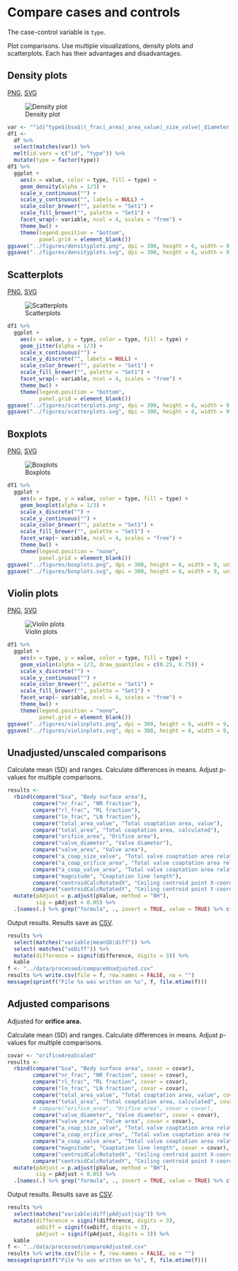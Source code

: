 # Compare cases and controls

The case-control variable is `type`.

Plot comparisons.
Use multiple visualizations, density plots and scatterplots.
Each has their advantages and disadvantages.

## Density plots

[PNG](../figures/densityplots.png), [SVG](../figures/densityplots.svg)

![Density plot](../figures/densityplots.png)

```r
var <- "^id|^type$|bsa$|(_frac|_area|_area_value|_size_valve|_diameter)$|^magnitude$|centroidCalcRotated[XY]"
df1 <-
  df %>%
  select(matches(var)) %>%
  melt(id.vars = c("id", "type")) %>% 
  mutate(type = factor(type))
df1 %>% 
  ggplot +
    aes(x = value, color = type, fill = type) +
    geom_density(alpha = 1/3) +
    scale_x_continuous("") +
    scale_y_continuous("", labels = NULL) +
    scale_color_brewer("", palette = "Set1") +
    scale_fill_brewer("", palette = "Set1") +
    facet_wrap(~ variable, ncol = 4, scales = "free") +
    theme_bw() +
    theme(legend.position = "bottom",
          panel.grid = element_blank())
ggsave("../figures/densityplots.png", dpi = 300, height = 6, width = 9, units = "in")
ggsave("../figures/densityplots.svg", dpi = 300, height = 6, width = 9, units = "in")
```

## Scatterplots

[PNG](../figures/scatterplots.png), [SVG](../figures/scatterplots.svg)

![Scatterplots](../figures/scatterplots.png)

```r
df1 %>% 
  ggplot +
    aes(x = value, y = type, color = type, fill = type) +
    geom_jitter(alpha = 1/3) +
    scale_x_continuous("") +
    scale_y_discrete("", labels = NULL) +
    scale_color_brewer("", palette = "Set1") +
    scale_fill_brewer("", palette = "Set1") +
    facet_wrap(~ variable, ncol = 4, scales = "free") +
    theme_bw() +
    theme(legend.position = "bottom",
          panel.grid = element_blank())
ggsave("../figures/scatterplots.png", dpi = 300, height = 6, width = 9, units = "in")
ggsave("../figures/scatterplots.svg", dpi = 300, height = 6, width = 9, units = "in")
```

## Boxplots

[PNG](../figures/boxplots.png), [SVG](../figures/boxplots.svg)

![Boxplots](../figures/boxplots.png)

```r
df1 %>% 
  ggplot +
    aes(x = type, y = value, color = type, fill = type) +
    geom_boxplot(alpha = 1/3) +
    scale_x_discrete("") +
    scale_y_continuous("") +
    scale_color_brewer("", palette = "Set1") +
    scale_fill_brewer("", palette = "Set1") +
    facet_wrap(~ variable, ncol = 4, scales = "free") +
    theme_bw() +
    theme(legend.position = "none",
          panel.grid = element_blank())
ggsave("../figures/boxplots.png", dpi = 300, height = 6, width = 9, units = "in")
ggsave("../figures/boxplots.svg", dpi = 300, height = 6, width = 9, units = "in")
```

## Violin plots

[PNG](../figures/violinplots.png), [SVG](../figures/violinplots.svg)

![Violin plots](../figures/violinplots.png)

```r
df1 %>% 
  ggplot +
    aes(x = type, y = value, color = type, fill = type) +
    geom_violin(alpha = 1/3, draw_quantiles = c(0.25, 0.75)) +
    scale_x_discrete("") +
    scale_y_continuous("") +
    scale_color_brewer("", palette = "Set1") +
    scale_fill_brewer("", palette = "Set1") +
    facet_wrap(~ variable, ncol = 4, scales = "free") +
    theme_bw() +
    theme(legend.position = "none",
          panel.grid = element_blank())
ggsave("../figures/violinplots.png", dpi = 300, height = 6, width = 9, units = "in")
ggsave("../figures/violinplots.svg", dpi = 300, height = 6, width = 9, units = "in")
```


## Unadjusted/unscaled comparisons

Calculate mean (SD) and ranges.
Calculate differences in means.
Adjust p-values for multiple comparisons.

```r
results <- 
  rbind(compare("bsa", "Body surface area"),
        compare("nr_frac", "NR fraction"),
        compare("rl_frac", "RL fraction"),
        compare("ln_frac", "LN fraction"),
        compare("total_area_value", "Total coaptation area, value"),
        compare("total_area", "Total coaptation area, calculated"),
        compare("orifice_area", "Orifice area"),
        compare("valve_diameter", "Valve diameter"),
        compare("valve_area", "Valve area"),
        compare("a_coap_size_valve", "Total valve coaptation area relative to valve diameter"),
        compare("a_coap_orifice_area", "Total valve coaptation area relative to orifice area"),
        compare("a_coap_valve_area", "Total valve coaptation area relative to valve area"),
        compare("magnitude", "Coaptation line length"),
        compare("centroidCalcRotatedX", "Ceiling centroid point X-coordinate"),
        compare("centroidCalcRotatedY", "Ceiling centroid point Y-coordinate")) %>%
  mutate(pAdjust = p.adjust(pValue, method = "BH"),
         sig = pAdjust < 0.05) %>% 
  .[names(.) %>% grep("formula", ., invert = TRUE, value = TRUE) %>% c("formula")]
```

Output results.
Results save as [CSV](../data/processed/compareUnadjusted.csv).

```r
results %>% 
  select(matches("variable|meanSD|diff")) %>% 
  select(-matches("seDiff")) %>% 
  mutate(difference = signif(difference, digits = 3)) %>% 
  kable
f <- "../data/processed/compareUnadjusted.csv"
results %>% write.csv(file = f, row.names = FALSE, na = "")
message(sprintf("File %s was written on %s", f, file.mtime(f)))
```

## Adjusted comparisons

Adjusted for **orifice area.**

Calculate mean (SD) and ranges.
Calculate differences in means.
Adjust p-values for multiple comparisons.

```r
covar <- "orificeAreaScaled"
results <- 
  rbind(compare("bsa", "Body surface area", covar = covar),
        compare("nr_frac", "NR fraction", covar = covar),
        compare("rl_frac", "RL fraction", covar = covar),
        compare("ln_frac", "LN fraction", covar = covar),
        compare("total_area_value", "Total coaptation area, value", covar = covar),
        compare("total_area", "Total coaptation area, calculated", covar = covar),
        # compare("orifice_area", "Orifice area", covar = covar),
        compare("valve_diameter", "Valve diameter", covar = covar),
        compare("valve_area", "Valve area", covar = covar),
        compare("a_coap_size_valve", "Total valve coaptation area relative to valve diameter", covar = covar),
        compare("a_coap_orifice_area", "Total valve coaptation area relative to orifice area", covar = covar),
        compare("a_coap_valve_area", "Total valve coaptation area relative to valve area", covar = covar),
        compare("magnitude", "Coaptation line length", covar = covar),
        compare("centroidCalcRotatedX", "Ceiling centroid point X-coordinate", covar = covar),
        compare("centroidCalcRotatedY", "Ceiling centroid point Y-coordinate", covar = covar)) %>%
  mutate(pAdjust = p.adjust(pValue, method = "BH"),
         sig = pAdjust < 0.05) %>% 
  .[names(.) %>% grep("formula", ., invert = TRUE, value = TRUE) %>% c("formula")]
```

Output results.
Results save as [CSV](../data/processed/compareAdjusted.csv).

```r
results %>% 
  select(matches("variable|diff|pAdjust|sig")) %>% 
  mutate(difference = signif(difference, digits = 3),
         seDiff = signif(seDiff, digits = 3),
         pAdjust = signif(pAdjust, digits = 3)) %>% 
  kable
f <- "../data/processed/compareAdjusted.csv"
results %>% write.csv(file = f, row.names = FALSE, na = "")
message(sprintf("File %s was written on %s", f, file.mtime(f)))
```
